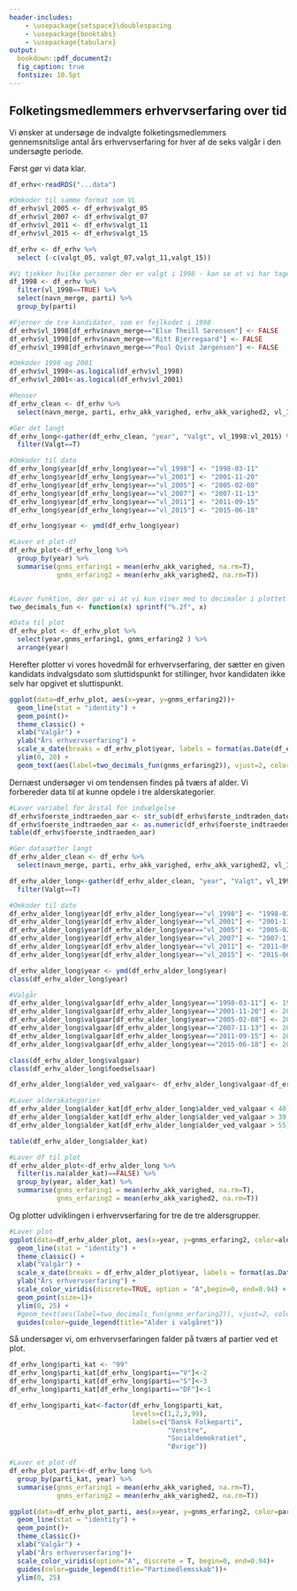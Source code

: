 ```yaml
---
header-includes:
    - \usepackage{setspace}\doublespacing
    - \usepackage{booktabs} 
    - \usepackage{tabularx}
output:   
  bookdown::pdf_document2:
  fig_caption: true
  fontsize: 10.5pt
---
```


## Folketingsmedlemmers erhvervserfaring over tid
Vi ønsker at undersøge de indvalgte folketingsmedlemmers gennemsnitslige antal års erhvervserfaring for hver af de seks valgår i den undersøgte periode.

Først gør vi data klar.
```r
df_erhv<-readRDS("...data")

#Omkoder til samme format som VL
df_erhv$vl_2005 <- df_erhv$valgt_05
df_erhv$vl_2007 <- df_erhv$valgt_07
df_erhv$vl_2011 <- df_erhv$valgt_11
df_erhv$vl_2015 <- df_erhv$valgt_15

df_erhv <- df_erhv %>% 
  select (-c(valgt_05, valgt_07,valgt_11,valgt_15))

#Vi tjekker hvilke personer der er valgt i 1998 - kan se at vi har taget tre kandidater for mange med.
df_1998 <- df_erhv %>% 
  filter(vl_1998==TRUE) %>% 
  select(navn_merge, parti) %>% 
  group_by(parti)

#Fjerner de tre kandidater, som er fejlkodet i 1998
df_erhv$vl_1998[df_erhv$navn_merge=="Else Theill Sørensen"] <- FALSE
df_erhv$vl_1998[df_erhv$navn_merge=="Ritt Bjerregaard"] <- FALSE
df_erhv$vl_1998[df_erhv$navn_merge=="Poul Qvist Jørgensen"] <- FALSE

#Omkoder 1998 og 2001
df_erhv$vl_1998<-as.logical(df_erhv$vl_1998)
df_erhv$vl_2001<-as.logical(df_erhv$vl_2001)

#Renser
df_erhv_clean <- df_erhv %>%
  select(navn_merge, parti, erhv_akk_varighed, erhv_akk_varighed2, vl_1998, vl_2001, vl_2005, vl_2007, vl_2011, vl_2015)

#Gør det langt
df_erhv_long<-gather(df_erhv_clean, "year", "Valgt", vl_1998:vl_2015) %>% 
  filter(Valgt==T)

#Omkoder til dato
df_erhv_long$year[df_erhv_long$year=="vl_1998"] <- "1998-03-11"
df_erhv_long$year[df_erhv_long$year=="vl_2001"] <- "2001-11-20"
df_erhv_long$year[df_erhv_long$year=="vl_2005"] <- "2005-02-08"
df_erhv_long$year[df_erhv_long$year=="vl_2007"] <- "2007-11-13"
df_erhv_long$year[df_erhv_long$year=="vl_2011"] <- "2011-09-15"
df_erhv_long$year[df_erhv_long$year=="vl_2015"] <- "2015-06-18"

df_erhv_long$year <- ymd(df_erhv_long$year)

#Laver et plot-df
df_erhv_plot<-df_erhv_long %>% 
  group_by(year) %>%
  summarise(gnms_erfaring1 = mean(erhv_akk_varighed, na.rm=T),
            gnms_erfaring2 = mean(erhv_akk_varighed2, na.rm=T))


#Laver funktion, der gør vi at vi kun viser med to decimaler i plottet
two_decimals_fun <- function(x) sprintf("%.2f", x)

#Data til plot
df_erhv_plot <- df_erhv_plot %>%
  select(year,gnms_erfaring1, gnms_erfaring2 ) %>%
  arrange(year)
```

Herefter plotter vi vores hovedmål for erhvervserfaring, der sætter en given kandidats indvalgsdato som sluttidspunkt for stillinger, hvor kandidaten ikke selv har opgivet et sluttispunkt.
```r
ggplot(data=df_erhv_plot, aes(x=year, y=gnms_erfaring2))+
  geom_line(stat = "identity") +
  geom_point()+
  theme_classic() +
  xlab("Valgår") +
  ylab("Års erhvervserfaring") +
  scale_x_date(breaks = df_erhv_plot$year, labels = format(as.Date(df_erhv_plot$year, format="%Y%d/%m/"),"%Y")) +
  ylim(0, 20) +
  geom_text(aes(label=two_decimals_fun(gnms_erfaring2)), vjust=2, color = "black", size=4)
```

Dernæst undersøger vi om tendensen findes på tværs af alder.
Vi forbereder data til at kunne opdele i tre alderskategorier.
```r
#Laver variabel for årstal for indvælgelse
df_erhv$foerste_indtraeden_aar <- str_sub(df_erhv$første_indtræden_dato_scrape, start = 1L, end=4L)
df_erhv$foerste_indtraeden_aar <- as.numeric(df_erhv$foerste_indtraeden_aar)
table(df_erhv$foerste_indtraeden_aar)

#Gør datasætter langt
df_erhv_alder_clean <- df_erhv %>%
  select(navn_merge, parti, erhv_akk_varighed, erhv_akk_varighed2, vl_1998, vl_2001, vl_2005, vl_2007, vl_2011, vl_2015, foedselsaar)

df_erhv_alder_long<-gather(df_erhv_alder_clean, "year", "Valgt", vl_1998:vl_2015) %>% 
  filter(Valgt==T)

#Omkoder til dato
df_erhv_alder_long$year[df_erhv_alder_long$year=="vl_1998"] <- "1998-03-11"
df_erhv_alder_long$year[df_erhv_alder_long$year=="vl_2001"] <- "2001-11-20"
df_erhv_alder_long$year[df_erhv_alder_long$year=="vl_2005"] <- "2005-02-08"
df_erhv_alder_long$year[df_erhv_alder_long$year=="vl_2007"] <- "2007-11-13"
df_erhv_alder_long$year[df_erhv_alder_long$year=="vl_2011"] <- "2011-09-15"
df_erhv_alder_long$year[df_erhv_alder_long$year=="vl_2015"] <- "2015-06-18"

df_erhv_alder_long$year <- ymd(df_erhv_alder_long$year)
class(df_erhv_alder_long$year)

#Valgår
df_erhv_alder_long$valgaar[df_erhv_alder_long$year=="1998-03-11"] <- 1998
df_erhv_alder_long$valgaar[df_erhv_alder_long$year=="2001-11-20"] <- 2001
df_erhv_alder_long$valgaar[df_erhv_alder_long$year=="2005-02-08"] <- 2005
df_erhv_alder_long$valgaar[df_erhv_alder_long$year=="2007-11-13"] <- 2007
df_erhv_alder_long$valgaar[df_erhv_alder_long$year=="2011-09-15"] <- 2011
df_erhv_alder_long$valgaar[df_erhv_alder_long$year=="2015-06-18"] <- 2015

class(df_erhv_alder_long$valgaar)
class(df_erhv_alder_long$foedselsaar)

df_erhv_alder_long$alder_ved_valgaar<- df_erhv_alder_long$valgaar-df_erhv_alder_long$foedselsaar

#Laver alderskategorier
df_erhv_alder_long$alder_kat[df_erhv_alder_long$alder_ved_valgaar < 40] <- "< 40 år"
df_erhv_alder_long$alder_kat[df_erhv_alder_long$alder_ved_valgaar > 39 & df_erhv_alder_long$alder_ved_valgaar <=55] <- "40-55 år"
df_erhv_alder_long$alder_kat[df_erhv_alder_long$alder_ved_valgaar > 55] <- "Over 55 år"

table(df_erhv_alder_long$alder_kat)

#Laver df til plot
df_erhv_alder_plot<-df_erhv_alder_long %>% 
  filter(is.na(alder_kat)==FALSE) %>% 
  group_by(year, alder_kat) %>%
  summarise(gnms_erfaring1 = mean(erhv_akk_varighed, na.rm=T),
            gnms_erfaring2 = mean(erhv_akk_varighed2, na.rm=T))
```

Og plotter udviklingen i erhvervserfaring for tre de tre aldersgrupper.
```r
#Laver plot
ggplot(data=df_erhv_alder_plot, aes(x=year, y=gnms_erfaring2, color=alder_kat))+
  geom_line(stat = "identity") +
  theme_classic() +
  xlab("Valgår") +
  scale_x_date(breaks = df_erhv_alder_plot$year, labels = format(as.Date(df_erhv_alder_plot$year, format="%Y%d/%m/"),"%Y")) +
  ylab("Års erhvervserfaring") +
  scale_color_viridis(discrete=TRUE, option = "A",begin=0, end=0.94) +
  geom_point(size=1)+
  ylim(0, 25) +
  #geom_text(aes(label=two_decimals_fun(gnms_erfaring2)), vjust=2, color = "black", size=2.5) +
  guides(color=guide_legend(title="Alder i valgåret"))
```

Så undersøger vi, om erhvervserfaringen falder på tværs af partier ved et plot. 
```r
df_erhv_long$parti_kat <- "99"
df_erhv_long$parti_kat[df_erhv_long$parti=="V"]<-2
df_erhv_long$parti_kat[df_erhv_long$parti=="S"]<-3
df_erhv_long$parti_kat[df_erhv_long$parti=="DF"]<-1

df_erhv_long$parti_kat<-factor(df_erhv_long$parti_kat,
                               levels=c(1,2,3,99),
                               labels=c("Dansk Folkeparti",
                                        "Venstre",
                                        "Socialdemokratiet",
                                        "Øvrige")) 

#Laver et plot-df
df_erhv_plot_parti<-df_erhv_long %>% 
  group_by(parti_kat, year) %>%
  summarise(gnms_erfaring1 = mean(erhv_akk_varighed, na.rm=T),
            gnms_erfaring2 = mean(erhv_akk_varighed2, na.rm=T))

ggplot(data=df_erhv_plot_parti, aes(x=year, y=gnms_erfaring2, color=parti_kat))+
  geom_line(stat = "identity") +
  geom_point()+
  theme_classic()+
  xlab("Valgår") +
  ylab("Års erhvervserfaring")+
  scale_color_viridis(option="A", discrete = T, begin=0, end=0.94)+
  guides(color=guide_legend(title="Partimedlemsskab"))+
  ylim(0, 25)
```